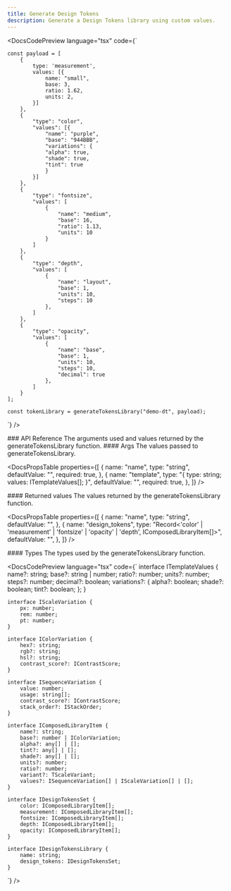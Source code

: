```yaml
---
title: Generate Design Tokens
description: Generate a Design Tokens library using custom values.
---
```


<DocsCodePreview
  language="tsx"
  code={`

    const payload = [
        {
            type: 'measurement',
            values: [{
                name: "small",
                base: 3,
                ratio: 1.62,
                units: 2,
            }]
        },
        {
            "type": "color",
            "values": [{
                "name": "purple",
                "base": "944BBB",
                "variations": {
                "alpha": true,
                "shade": true,
                "tint": true
                }
            }]
        },
        {
            "type": "fontsize",
            "values": [
                {
                    "name": "medium",
                    "base": 16,
                    "ratio": 1.13,
                    "units": 10
                }
            ]
        },
        {
            "type": "depth",
            "values": [
                {
                    "name": "layout",
                    "base": 1,
                    "units": 10,
                    "steps": 10
                },
            ]
        },
        {
            "type": "opacity",
            "values": [
                {
                    "name": "base",
                    "base": 1,
                    "units": 10,
                    "steps": 10,
                    "decimal": true
                },
            ]
        }
    ];

    const tokenLibrary = generateTokensLibrary("demo-dt", payload);

`} />

<DocsSection className="m-y-large-10">
### API Reference

<DocsTextBlock>
  The arguments used and values returned by the generateTokensLibrary function.
</DocsTextBlock>

</DocsSection>

<DocsSection className="m-y-large-10">
#### Args

<DocsTextBlock className="m-b-medium-60">
  The values passed to generateTokensLibrary.
</DocsTextBlock>

<DocsPropsTable
  properties={[
    {
      name: "name",
      type: "string",
      defaultValue: "",
      required: true,
    },
    {
      name: "template",
      type: "{ type: string; values: ITemplateValues[]; }",
      defaultValue: "",
      required: true,
    },
  ]}
/>

</DocsSection>

<DocsSection className="m-y-large-10">
#### Returned values

<DocsTextBlock className="m-b-medium-60">
  The values returned by the generateTokensLibrary function.
</DocsTextBlock>

<DocsPropsTable
  properties={[
    {
      name: "name",
      type: "string",
      defaultValue: "",
    },
    {
      name: "design_tokens",
      type: "Record<'color' | 'measurement' | 'fontsize' | 'opacity' | 'depth', IComposedLibraryItem[]>",
      defaultValue: "",
    },
  ]}
/>

</DocsSection>

<DocsSection className="m-y-large-10">
#### Types

<DocsTextBlock className="m-b-medium-60">
  The types used by the generateTokensLibrary function.
</DocsTextBlock>

<DocsCodePreview
  language="tsx"
  code={`
    interface ITemplateValues {
        name?: string;
        base?: string | number;
        ratio?: number;
        units?: number;
        steps?: number;
        decimal?: boolean;
        variations?: {
            alpha?: boolean;
            shade?: boolean;
            tint?: boolean;
        };
    }

    interface IScaleVariation {
        px: number;
        rem: number;
        pt: number;
    }

    interface IColorVariation {
        hex?: string;
        rgb?: string;
        hsl?: string;
        contrast_score?: IContrastScore;
    }

    interface ISequenceVariation {
        value: number;
        usage: string[];
        contrast_score?: IContrastScore;
        stack_order?: IStackOrder;
    }

    interface IComposedLibraryItem {
        name?: string;
        base?: number | IColorVariation;
        alpha?: any[] | [];
        tint?: any[] | [];
        shade?: any[] | [];
        units?: number;
        ratio?: number;
        variant?: TScaleVariant;
        values?: ISequenceVariation[] | IScaleVariation[] | [];
    }

    interface IDesignTokensSet {
        color: IComposedLibraryItem[];
        measurement: IComposedLibraryItem[];
        fontsize: IComposedLibraryItem[];
        depth: IComposedLibraryItem[];
        opacity: IComposedLibraryItem[];
    }

    interface IDesignTokensLibrary {
        name: string;
        design_tokens: IDesignTokensSet;
    }

`} />

</DocsSection>

<DocsFooter prev="/docs/core/usage" next="/docs/core/generate-color-tokens" />
